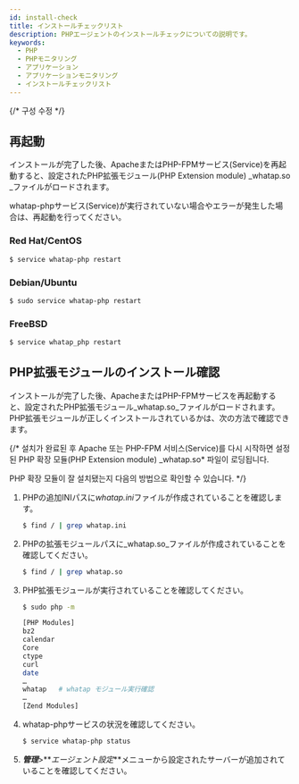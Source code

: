 ```yaml
---
id: install-check
title: インストールチェックリスト
description: PHPエージェントのインストールチェックについての説明です。
keywords:
  - PHP
  - PHPモニタリング
  - アプリケーション
  - アプリケーションモニタリング
  - インストールチェックリスト
---
```


{/* 구성 수정 */}

## 再起動

インストールが完了した後、ApacheまたはPHP-FPMサービス(Service)を再起動すると、設定されたPHP拡張モジュール(PHP Extension module) _whatap.so _ファイルがロードされます。

whatap-phpサービス(Service)が実行されていない場合やエラーが発生した場合は、再起動を行ってください。

### Red Hat/CentOS

```bash title=SH
$ service whatap-php restart
```

### Debian/Ubuntu

```bash title=SH
$ sudo service whatap-php restart
```

### FreeBSD

```bash title=SH
$ service whatap_php restart
```

## PHP拡張モジュールのインストール確認

インストールが完了した後、ApacheまたはPHP-FPMサービスを再起動すると、設定されたPHP拡張モジュール_whatap.so_ファイルがロードされます。PHP拡張モジュールが正しくインストールされているかは、次の方法で確認できます。

{/* 설치가 완료된 후 Apache 또는 PHP-FPM 서비스(Service)를 다시 시작하면 설정된 PHP 확장 모듈(PHP Extension module) _whatap.so\* 파일이 로딩됩니다.

PHP 확장 모듈이 잘 설치됐는지 다음의 방법으로 확인할 수 있습니다. */}

1. PHPの追加INIパスに*whatap.ini*ファイルが作成されていることを確認します。

   ```bash title=SH
   $ find / | grep whatap.ini
   ```

2. PHPの拡張モジュールパスに_whatap.so_ファイルが作成されていることを確認してください。

   ```bash title=SH
   $ find / | grep whatap.so
   ```

3. PHP拡張モジュールが実行されていることを確認してください。

   ```bash title=SH
   $ sudo php -m

   [PHP Modules]
   bz2
   calendar
   Core
   ctype
   curl
   date
   …
   whatap   # whatap モジュール実行確認
   …
   [Zend Modules]
   ```

4. whatap-phpサービスの状況を確認してください。

   ```bash title=SH
   $ service whatap-php status
   ```

5. **_管理_**>**_エージェント設定_**メニューから設定されたサーバーが追加されていることを確認してください。 

   <ImgLang img='php-agent-list.png' />
